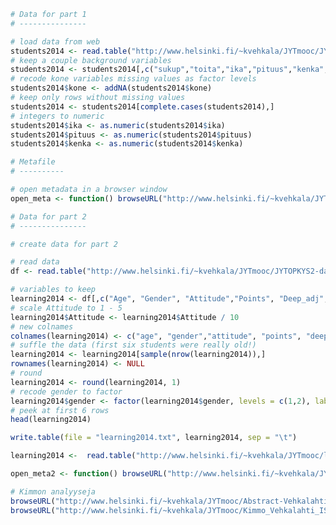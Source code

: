 ```r

# Data for part 1
# ---------------

# load data from web
students2014 <- read.table("http://www.helsinki.fi/~kvehkala/JYTmooc/JYTOPKYS-data.txt", sep="\t", header=TRUE)
# keep a couple background variables
students2014 <- students2014[,c("sukup","toita","ika","pituus","kenka","kone")]
# recode kone variables missing values as factor levels
students2014$kone <- addNA(students2014$kone)
# keep only rows without missing values
students2014 <- students2014[complete.cases(students2014),]
# integers to numeric
students2014$ika <- as.numeric(students2014$ika)
students2014$pituus <- as.numeric(students2014$pituus)
students2014$kenka <- as.numeric(students2014$kenka)

# Metafile
# ----------

# open metadata in a browser window
open_meta <- function() browseURL("http://www.helsinki.fi/~kvehkala/JYTmooc/JYTOPKYS-meta.txt")

```

```r



# Data for part 2
# ---------------

# create data for part 2

# read data
df <- read.table("http://www.helsinki.fi/~kvehkala/JYTmooc/JYTOPKYS2-data.txt", sep="\t", header=TRUE)

# variables to keep
learning2014 <- df[,c("Age", "Gender", "Attitude","Points", "Deep_adj", "Surf_adj", "Stra_adj")]
# scale Attitude to 1 - 5
learning2014$Attitude <- learning2014$Attitude / 10
# new colnames
colnames(learning2014) <- c("age", "gender","attitude", "points", "deep", "surf", "stra")
# suffle the data (first six students were really old!)
learning2014 <- learning2014[sample(nrow(learning2014)),]
rownames(learning2014) <- NULL
# round
learning2014 <- round(learning2014, 1)
# recode gender to factor
learning2014$gender <- factor(learning2014$gender, levels = c(1,2), labels = c("M","N"))
# peek at first 6 rows
head(learning2014)

write.table(file = "learning2014.txt", learning2014, sep = "\t")

learning2014 <-  read.table("http://www.helsinki.fi/~kvehkala/JYTmooc/learning2014.txt", sep = "\t", header = TRUE)

open_meta2 <- function() browseURL("http://www.helsinki.fi/~kvehkala/JYTmooc/JYTOPKYS2-meta.txt")

# Kimmon analyyseja
browseURL("http://www.helsinki.fi/~kvehkala/JYTmooc/Abstract-Vehkalahti.pdf")
browseURL("http://www.helsinki.fi/~kvehkala/JYTmooc/Kimmo_Vehkalahti_ISI60.pdf")

```
